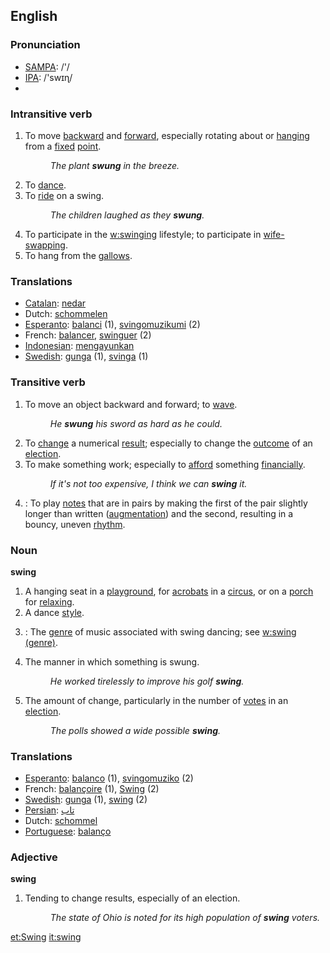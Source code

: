 ==English==

===Pronunciation===
{{wikipedia}}
*[[w:SAMPA|SAMPA]]: /'/
*[[w:IPA|IPA]]: /'swɪɳ/
*{{audio|en-us-swing.ogg|Audio (US)}}

===Intransitive verb===
{{en-infl-irreg-consonant|swing|swings|swinging|swung|swung}}
# To move [[backward]] and [[forward]], especially rotating about or [[hang]]ing from a [[fixed]] [[point]].
#:''The plant '''swung''' in the breeze.''
# To [[dance]].
# To [[ride]] on a swing.
#:''The children laughed as they '''swung'''.''
# To participate in the [[w:swinging]] lifestyle; to participate in [[wife-swapping]].
# To hang from the [[gallows]].

=== Translations ===
*[[Catalan]]: [[nedar]]
*Dutch: [[schommelen]]
*[[Esperanto]]: [[balanci]] (1), [[svingomuzikumi]] (2)
*French: [[balancer]], [[swinguer]] (2)
*[[Indonesian]]: [[ayun|mengayunkan]]
*[[Swedish]]: [[gunga]] (1), [[svinga]] (1)

===Transitive verb===
{{en-infl-irreg-consonant|swing|swings|swinging|swung|swung}}
# To move an object backward and forward; to [[wave]].
#:''He '''swung''' his sword as hard as he could.''
# To [[change]] a numerical [[result]]; especially to change the [[outcome]] of an [[election]].
# To make something work; especially to [[afford]] something [[financially]].
#:''If it's not too expensive, I think we can '''swing''' it.''
# {{music}}: To play [[notes]] that are in pairs by making the first of the pair slightly longer than written ([[augment]]ation) and the second, resulting in a bouncy, uneven [[rhythm]].

===Noun===
'''swing'''
# A hanging seat in a [[playground]], for [[acrobats]] in a [[circus]], or on a [[porch]] for [[relax]]ing.
# A dance [[style]].
# {{music}}: The [[genre]] of music associated with swing dancing; see [[w:swing (genre)]].
# The manner in which something is swung.
#:''He worked tirelessly to improve his golf '''swing'''.''
# The amount of change, particularly in the number of [[vote]]s in an [[election]].
#:''The polls showed a wide possible '''swing'''.''
<!--# (of language) [[w:Jive talk]]-->

=== Translations ===
*[[Esperanto]]: [[balanco]] (1), [[svingomuziko]] (2)
*French: [[balançoire]] {{f}} (1), [[Swing]] {{m}} (2)
*[[Swedish]]: [[gunga]] (1), [[swing]] (2)
*[[Persian]]: [[تاب]]
*Dutch: [[schommel]] {{m}}
*[[Portuguese]]: [[balanço]]

===Adjective===
'''swing'''
# Tending to change results, especially of an election.
#:''The state of Ohio is noted for its high population of '''swing''' voters.''

{{rfc}} <!-- POS ordering is supposed to be Adjective, Noun, Verb -->

[[et:Swing]]
[[it:swing]]